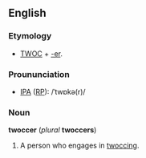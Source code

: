 ==English==
===Etymology===
*[[TWOC]] + [[-er]].

===Proununciation===
*[[IPA]] ([[RP]]): /ˈtwɒkə(r)/

===Noun===
'''twoccer''' (''plural'' '''twoccers''')

#A person who engages in [[twoccing]].